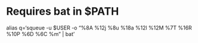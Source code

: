 # Requires bat in $PATH

alias q='squeue -u $USER -o "%8A %12j %8u %18a %12l %12M %7T %16R %10P %6D %6C %m" | bat'

